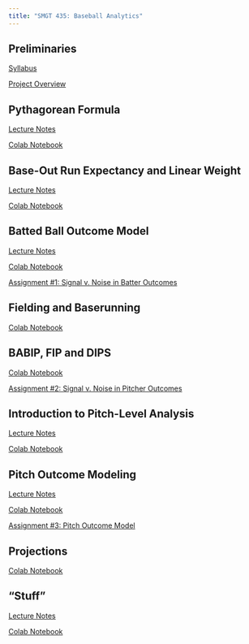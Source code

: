 ```yaml
---
title: "SMGT 435: Baseball Analytics"
---
```


## Preliminaries

[Syllabus](syllabus/latest.pdf){target="_blank"}

[Project Overview](assignment/project.pdf){target="_blank"}


## Pythagorean Formula

[Lecture Notes](lecture/pythagorean_formula.pdf){target="_blank"}

[Colab Notebook](https://colab.research.google.com/drive/1iBKnJEVVIAOls98L7O2gDlZJyTD2GLDF){target="_blank"}


## Base-Out Run Expectancy and Linear Weight

[Lecture Notes](lecture/run_expectancy.pdf){target="_blank"}

[Colab Notebook](https://colab.research.google.com/drive/1ssbGKZM41kLR76-iLukm64DaSRpzrkwD){target="blank"}


## Batted Ball Outcome Model

[Lecture Notes](lecture/batted_ball_outcome_model.pdf){target="_blank"}

[Colab Notebook](https://colab.research.google.com/drive/1DdBF-D_Pl3fzg0xgsEGtKBTPVj-9pV9g){target="_blank"}

[Assignment #1: Signal v. Noise in Batter Outcomes](assignment/1.pdf){target="_blank"}


## Fielding and Baserunning

[Colab Notebook](https://colab.research.google.com/drive/1tyAWCmhTgQi7AC8hIXYF7NOsoqxTKoTY){target="_blank"}


## BABIP, FIP and DIPS

[Colab Notebook](https://colab.research.google.com/drive/1cd-KnI2VcNlG6fgDPQQi41Id_ZxCVyRT){target="_blank"}

[Assignment #2: Signal v. Noise in Pitcher Outcomes](assignment/2.pdf){target="_blank"}


## Introduction to Pitch-Level Analysis

[Lecture Notes](lecture/pitch_level_analysis.pdf){target="_blank"}

[Colab Notebook](https://colab.research.google.com/drive/1oR82uQxRAETizWOkJJFkt2M2EUyr2nH-){target="_blank"}


## Pitch Outcome Modeling

[Lecture Notes](lecture/pitch_outcome_modeling.pdf){target="_blank"}

[Colab Notebook](https://colab.research.google.com/drive/1zcZqQ1Vc-ilIieTaNdHFMV0njffBRzBm){target="_blank"}

[Assignment #3: Pitch Outcome Model](assignment/3.pdf){target="_blank"}


## Projections

[Colab Notebook](https://colab.research.google.com/drive/1xQSwzqo8McwjJDa1VBdV7Ri8GjrFAGtA){target="_blank"}


## "Stuff"

[Lecture Notes](lecture/stuff.pdf){target="_blank"}

[Colab Notebook](https://colab.research.google.com/drive/1X67kiqAVAFImx3VIxFH-1MvJ6TSQ83KC){target="_blank"}
